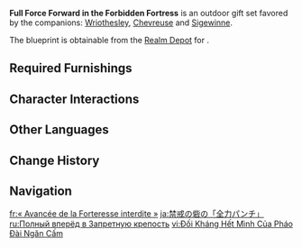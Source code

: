 {{Furnishing Infobox
|id             = 350085
|image          = Furnishing Set Full Force Forward in the Forbidden Fortress Display.png
|category       = Outdoor Set
|subcategory    = Gift Set
|quality        = 4
|adeptal_energy = 870
|load           = 2,020
|description    = An arena whose centerpiece is a boxing ring. Standing within it, you can hear again the cheers and applause of the audience, the excited commentary of the host, and the dull sound of fists thudding against flesh coming from both competitors &mdash; such is the deep impression that the Fortress of Meropide's Pankration Ring leaves.<br>"In a ring where your fists decide everything, you can only go full force forward to claim the glory &mdash; and the Credit Coupons &mdash; that should be yours." ...Many Pankration Ring competitors take this as their motto even after departing the Fortress altogether...
|blueprint      = Realm Depot
}}
'''Full Force Forward in the Forbidden Fortress''' is an outdoor gift set favored by the companions: [[Wriothesley]], [[Chevreuse]] and [[Sigewinne]].

The blueprint is obtainable from the [[Realm Depot]] for {{Item|Realm Currency|24|x=240}}.

==Required Furnishings==
{{Recipe
|type = Gift Set
|yield = 0
|"The Arena Where Fists Reemerge" = 1
|Production Rack: The Basics = 2
|Production Rack: Custom Build = 2
|"Overburdening of the Forbidden Fortress" = 4
|Forbidden Zone Floor Lamp: Ironhammer = 2
|Forbidden Zone Floor Lamp: Nightlight = 1
|Area Marker: Downward = 1
|"Boxing Target of the Forbidden Fortress" = 2
|Area Marker: Upward = 1
|sort = "The Arena Where Fists Reemerge";Production Rack: The Basics;Production Rack: Custom Build;"Overburdening of the Forbidden Fortress";Forbidden Zone Floor Lamp: Ironhammer;Forbidden Zone Floor Lamp: Nightlight;Area Marker: Downward;"Boxing Target of the Forbidden Fortress";Area Marker: Upward
}}

==Character Interactions==
{{Gift Set Character Interactions
|character_1 = Wriothesley
|rewards_1   = Primogem*20;Shivada Jade Fragment*1;Mora*20,000
|character_2 = Chevreuse
|rewards_2   = Primogem*20;Guide to Order*2;Mora*20,000
|character_3 = Sigewinne
|rewards_3   = Primogem*20;Guide to Equity*2;Mora*20,000
|set         = Full Force Forward in the Forbidden Fortress
}}

==Other Languages==
{{Other Languages
|en      = Full Force Forward in the Forbidden Fortress
|zhs     = 禁限之堡的「拳力以赴」
|zhs_rm  = 
|zht     = 禁限之堡的「拳力以赴」
|zht_rm  = 
|zh_tl   = 
|ja      = 禁戒の砦の「全力パンチ」
|ja_rm   = Kinkai no Toride no "Zenryoku Panchi"{{Assumed}}
|ja_tl   = 
|ko      = 제한된 요새의 「전심전력」
|ko_rm   = 
|ko_tl   = 
|es      = “Poder de los puños” del fuerte recluido
|es_tl   = "Power of the Fists" in the Secluded Fortress
|fr      = « Avancée de la Forteresse interdite »
|fr_tl   = "Forbidden Fortress's Advance"
|ru      = Полный вперёд в Запретную крепость
|ru_tl   = 
|th      = "หมัดเต็มกำลัง" ของป้อมปราการต้องห้าม
|th_rm   = 
|th_tl   = 
|vi      = Đối Kháng Hết Mình Của Pháo Đài Ngăn Cấm
|vi_tl   = 
|de      = „Alles geben beim Pankration“ in der verbotenen Festung
|de_tl   = "Giving Everything During Pankration" in the Forbidden Fortress
|id      = Maju Sekuat Tenaga di Benteng Terlarang
|id_tl   = Full Force Forward in the Forbidden Fortress
|pt      = Força Total Avante na Fortaleza Proibida
|pt_tl   = 
|tr      = Yasak Kalede Kaçınılmaz Kaba Kuvvet
|tr_tl   = 
|it      = Massimo sforzo nel Forte proibito
|it_tl   = Maximum Effort in the Forbidden Fort
}}

==Change History==
{{Change History|4.3}}

==Navigation==
{{Furnishing Navbox/Sets|type=gift}}

[[fr:« Avancée de la Forteresse interdite »]]
[[ja:禁戒の砦の「全力パンチ」]]
[[ru:Полный вперёд в Запретную крепость]]
[[vi:Đối Kháng Hết Mình Của Pháo Đài Ngăn Cấm]]